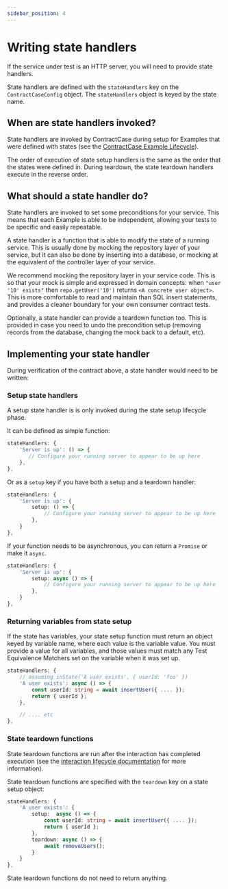 ```yaml
---
sidebar_position: 4
---
```




# Writing state handlers

If the service under test is an HTTP server, you will need to provide state handlers.

State handlers are defined with the `stateHandlers` key on the
`ContractCaseConfig` object. The `stateHandlers` object is keyed by the state
name.

## When are state handlers invoked?

State handlers are invoked by ContractCase during setup for Examples that were defined
with states (see the [ContractCase Example Lifecycle](/docs/reference/lifecycle)).

The order of execution of state setup handlers is the same as the order that the states
were defined in. During teardown, the state teardown handlers execute in the reverse order.

## What should a state handler do?

State handlers are invoked to set some preconditions for your service. This
means that each Example is able to be independent, allowing your tests to be
specific and easily repeatable.

A state handler is a function that is able to modify the state of a
running service. This is usually done by mocking the repository layer of your
service, but it can also be done by inserting into a database, or mocking at the
equivalent of the controller layer of your service.

We recommend mocking the repository layer in your service code. This is so that
your mock is simple and expressed in domain concepts: when `"user '10' exists"`
then `repo.getUser('10')` returns `<A concrete user object>`. This is more
comfortable to read and maintain than SQL insert statements, and provides a
cleaner boundary for your own consumer contract tests.

Optionally, a state handler can provide a teardown function too. This is
provided in case you need to undo the precondition setup (removing records from
the database, changing the mock back to a default, etc).

## Implementing your state handler

During verification of the contract above, a state handler would need to be written:

<Tabs groupId="language">
  <TabItem value="js" label="Typescript">
    <HandlerJs />
  </TabItem>
  <TabItem value="java" label="Java">
   <HandlerJava />
  </TabItem>
</Tabs>


### Setup state handlers

A setup state handler is is only invoked during the state setup lifecycle phase.

It can be defined as simple function:

```ts
stateHandlers: {
    'Server is up': () => {
       // Configure your running server to appear to be up here
    },
},
```

Or as a `setup` key if you have both a setup and a teardown handler:

```ts
stateHandlers: {
    'Server is up': {
        setup: () => {
            // Configure your running server to appear to be up here
        },
    }
},
```

If your function needs to be asynchronous, you can return a `Promise` or make it `async`.

```ts
stateHandlers: {
    'Server is up': {
        setup: async () => {
            // Configure your running server to appear to be up here
        },
    }
},
```

### Returning variables from state setup

If the state has variables, your state setup function must return an object keyed by variable name,
where each value is the variable value. You must provide a value for all
variables, and those values must match any Test Equivalence Matchers set on the
variable when it was set up.

```ts
stateHandlers: {
    // assuming inState('A user exists', { userId: 'foo' })
    'A user exists': async () => {
        const userId: string = await insertUser({ .... });
        return { userId };
    },

    // .... etc
},
```

### State teardown functions

State teardown functions are run after the interaction has completed execution (see
the [interaction lifecycle documentation](/docs/reference/lifecycle) for
more information).

State teardown functions are specified with the `teardown` key on a state setup object:

```ts
stateHandlers: {
    'A user exists': {
        setup:  async () => {
            const userId: string = await insertUser({ .... });
            return { userId };
        },
        teardown: async () => {
            await removeUsers();
        }
    }
},
```

State teardown functions do not need to return anything.
